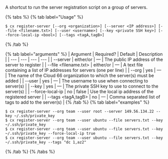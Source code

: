 A shortcut to run the server registration script on a group of servers.

{% tabs %}
{% tab label="Usage" %}

```shell
$ cx register-server [--org <organization>] [--server <IP address>] [--file <filename.txt>] [--user <username>] [--key <private SSH key>] [--force-local-ip <bool>] [--tags <tagA,tagB>]
```
{% /tab %}
    
{% tab label="arguments" %}
| Argument | Required? | Default | Description |
|  ---  |  ---  |  ---  |  ---  |
| \--server <IP address> | either/or | — | The public IP address of the server to register |
| \--file <filename.txt> | either/or | — | A text file containing a list of IP addresses for servers (one per line) |
| \--org <organization> | yes | — | The name of the Cloud 66 organization to which the server(s) must be added |
| \--user <username> | yes | — | The username to use when connecting to server(s) |
| \--key <private SSH key> | yes | — | The private SSH key to use to connect to the server(s) |
| \--force-local-ip <bool> | no | false | Use the local ip address of the registered server |
| \--tags <tagA,tagB> | no | — | Comma separated list of tags to add to the server(s) |
{% /tab %}
{% tab label="examples" %}

```shell
$ cx register-server --org team --user root --server 149.56.134.22 --key ~/.ssh/private_key
$ cx register-server --org team --user ubuntu --file servers.txt --key ~/.ssh/private_key
$ cx register-server --org team --user ubuntu --file servers.txt --key ~/.ssh/private_key --force-local-ip true
$ cx register-server --org team --user ubuntu --file servers.txt --key ~/.ssh/private_key --tags "dc 1,az2"
```

{% /tab %}
{% /tabs %}